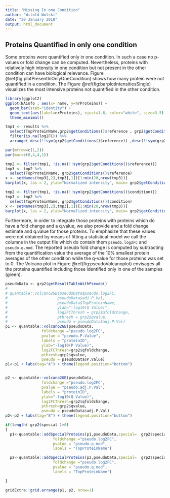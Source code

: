 ```yaml
---
title: "Missing In one Condition"
author: "Witold Wolski"
date: "30 January 2018"
output: html_document
---
```



## Proteins Quantified in only one condition

Some proteins were quantified only in one condition. In such a case no p-values or fold change can be computed. Nevertheless, proteins with relatively high intensity in one condition but not present in the other condition can have biological relevance. Figure \@ref(fig:plotPresentInOnlyOneCondition) shows how many protein were not quantified in a condition. The Figure \@ref(fig:barplotIntensitiesSingle) visualizes the most intensive proteins not quantified in the other condition.



```r
library(ggplot2)
ggplot(NAinfo , aes(x= name, y=nrProteins)) +
  geom_bar(stat="identity") +
  geom_text(aes(label=nrProteins), vjust=1.6, color="white", size=3.5) +
  theme_minimal()

```



```r
tmp1 <- results %>%
  select(TopProteinName,grp2$getConditions()$reference , grp2$getConditions()$condition,log2FC) %>%
  filter(is.na(log2FC)) %>%
  arrange( desc(!!sym(grp2$getConditions()$reference)) ,desc(!!sym(grp2$getConditions()$condition)) ) 

```


```r

par(mfrow=c(1,2))
par(mar=c(8,4,4,1))

tmp2 <- filter(tmp1, !is.na(!!sym(grp2$getConditions()$reference)))
tmp3 <- tmp2 %>%
  select(TopProteinName, grp2$getConditions()$reference)
x <- setNames(tmp3[,2],tmp3[,1])[1:min(20,nrow(tmp3))]
barplot(x, las = 2, ylab="Normalized intensity", main= grp2$getConditions()$reference,cex.names=0.7, border="lightblue")

tmp2 <- filter(tmp1, !is.na(!!sym(grp2$getConditions()$condition)))
tmp3 <- tmp2 %>%
  select(TopProteinName, grp2$getConditions()$condition)
x <- setNames(tmp3[,2],tmp3[,1])[1:min(20,nrow(tmp3))]
barplot(x, las = 2, ylab="Normalized intensity", main= grp2$getConditions()$condition,cex.names=0.7, border="lightblue")

```


Furthermore, in order to integrate those proteins with proteins which do have a fold change and a q.value, we also provide and a fold change estimate and q.value for those proteins. To emphasize that these values were not obtained by means of fitting a statistical model we call the columns in the output file which do contain them `pseudo.log2FC` and `pseudo.q.mod`. The reported pseudo fold change is computed by subtracting from the quantification value the average of the 10% smallest protein averages of the other condition while the q-value for those proteins was set to 0. The Volcano plot in Figure \@ref(fig:pseudoVolcanoplot) envisages all the proteins quantified including those identified only in one of the samples (green). 




```r
pseudoData <- grp2$getResultTableWithPseudo()
# 
# quantable::volcano2GB(pseudoData$pseudo.log2FC,
#                      pseudoData$adj.P.Val,
#                      pseudoData$TopProteinName,
#                      ylab="-log10(Q Value)",
#                      log2FCThresh = grp2$qfoldchange,
#                      pthresh = grp2$qvalue,
#                      pseudo = pseudoData$adj.P.Val)
p1 <- quantable::volcano2GB(pseudoData,
                foldchange ="pseudo.log2FC",
                pvalue = "pseudo.P.Value",
                labels = "proteinID",
                ylab="-log10(P Value)",
                log2FCThresh=grp2$qfoldchange,
                pthresh=grp2$qvalue,
                pseudo = pseudoData$P.Value)
p1<-p1 + labs(tag="A") + theme(legend.position="bottom")


p2 <- quantable::volcano2GB(pseudoData,
                foldchange ="pseudo.log2FC",
                pvalue = "pseudo.adj.P.Val",
                labels = "proteinID",
                ylab="-log10(Q Value)",
                log2FCThresh=grp2$qfoldchange,
                pthresh=grp2$qvalue,
                pseudo = pseudoData$adj.P.Val)
p2<-p2 + labs(tag="B") + theme(legend.position="bottom")

if(length( grp2$special )>0)
{
  p1<-quantable::addSpecialProteins(p1,pseudoData,special=  grp2$special,
                     foldchange ="pseudo.log2FC",
                     pvalue = "pseudo.p.mod",
                     labels = "TopProteinName")

  p2<-quantable::addSpecialProteins(p2,pseudoData,special=  grp2$special,
                     foldchange ="pseudo.log2FC",
                     pvalue = "pseudo.q.mod",
                     labels = "TopProteinName")

}

gridExtra::grid.arrange(p1, p2, nrow=1)

```

